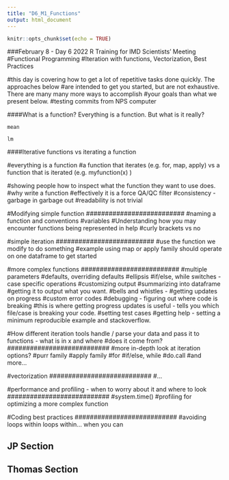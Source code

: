 ```yaml
---
title: "D6_M1_Functions"
output: html_document
---
```


```r
knitr::opts_chunk$set(echo = TRUE)
```

###February 8 - Day 6 2022 R Training for IMD Scientists' Meeting
#Functional Programming
#Iteration with functions, Vectorization, Best Practices

#this day is covering how to get a lot of repetitive tasks done quickly. The approaches below
#are intended to get you started, but are not exhaustive. There are many many more ways to accomplish
#your goals than what we present below.
#testing commits from NPS computer


####What is a function?
Everything is a function. But what is it really?
```looking
mean

lm

```



####Iterative functions vs iterating a function

#everything is a function
#a function that iterates (e.g. for, map, apply) vs a function that is iterated (e.g. myfunction(x) )


#showing people how to inspect what the function they want to use does.
#why write a function
#effectively it is a force QA/QC filter
#consistency - garbage in garbage out
#readability is not trivial

##########################
#Modifying simple function
##########################
#naming a function and conventions
#variables
#Understanding how you may encounter functions being represented in help
#curly brackets vs no

##########################
#simple iteration
##########################
#use the function we modify to do something
#example using map or apply family should operate on one dataframe to get started

##########################
#more complex functions
##########################
#multiple parameters
#defaults, overriding defaults
#ellipsis
#if/else, while switches - case specific operations
#customizing output
#summarizing into dataframe
#getting it to output what you want.
#bells and whistles - 
#getting updates on progress
#custom error codes
#debugging - figuring out where code is breaking
#this is where getting progress updates is useful - tells you which file/case is breaking your code.
#setting test cases
#getting help - setting a minimum reproducible example and stackoverflow.

###########################
#How different iteration tools handle / parse your data and pass it to functions - what is in x and where
#does it come from?
###########################
#more in-depth look at iteration options?
#purr family
#apply family
#for
#if/else, while
#do.call
#and more...

###########################
#vectorization
###########################
#...

###########################
#performance and profiling - when to worry about it and where to look 
###########################
#system.time()
#profiling for optimizing a more complex function


###########################
#Coding best practices
###########################
#avoiding loops within loops within... when you can





## JP Section





## Thomas Section






